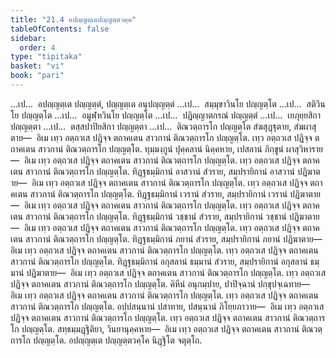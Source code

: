 ```yaml
---
title: "21.4 อปญฺญตฺเตปญฺญตฺตวคฺค"
tableOfContents: false
sidebar:
  order: 4
type: "tipitaka"
basket: "vi"
book: "pari"
---
```



<DynamicBreadcrumb />

<Division number="500" book="pari">

<Paragraph number="2423" book="pari">
…เป…  อปญฺญตฺเต ปญฺญตฺตํ, ปญฺญตฺเต อนุปญฺญตฺตํ …เป…  สมฺมุขาวินโย ปญฺญตฺโต …เป…  สติวินโย ปญฺญตฺโต …เป…  อมูฬฺหวินโย ปญฺญตฺโต …เป…  ปฏิญฺญาตกรณํ ปญฺญตฺตํ …เป…  เยภุยฺยสิกา ปญฺญตฺตา …เป…  ตสฺสปาปิยสิกา ปญฺญตฺตา …เป…  ติณวตฺถารโก ปญฺญตฺโต สํฆสุฏฺฐุตาย, สํฆผาสุตาย—  อิเม เทฺว อตฺถวเส ปฏิจฺจ ตถาคเตน สาวกานํ ติณวตฺถารโก ปญฺญตฺโต.
</Paragraph>

<Paragraph number="2424" book="pari">
เทฺว อตฺถวเส ปฏิจฺจ ตถาคเตน สาวกานํ ติณวตฺถารโก ปญฺญตฺโต. ทุมฺมงฺกูนํ ปุคฺคลานํ นิคฺคหาย, เปสลานํ ภิกฺขูนํ ผาสุวิหาราย—  อิเม เทฺว อตฺถวเส ปฏิจฺจ ตถาคเตน สาวกานํ ติณวตฺถารโก ปญฺญตฺโต.
</Paragraph>

<Paragraph number="2425" book="pari">
เทฺว อตฺถวเส ปฏิจฺจ ตถาคเตน สาวกานํ ติณวตฺถารโก ปญฺญตฺโต. ทิฏฺฐธมฺมิกานํ อาสวานํ สํวราย, สมฺปรายิกานํ อาสวานํ ปฏิฆาตาย—  อิเม เทฺว อตฺถวเส ปฏิจฺจ ตถาคเตน สาวกานํ ติณวตฺถารโก ปญฺญตฺโต.
</Paragraph>

<Paragraph number="2426" book="pari">
เทฺว อตฺถวเส ปฏิจฺจ ตถาคเตน สาวกานํ ติณวตฺถารโก ปญฺญตฺโต. ทิฏฺฐธมฺมิกานํ เวรานํ สํวราย, สมฺปรายิกานํ เวรานํ ปฏิฆาตาย—  อิเม เทฺว อตฺถวเส ปฏิจฺจ ตถาคเตน สาวกานํ ติณวตฺถารโก ปญฺญตฺโต.
</Paragraph>

<Paragraph number="2427" book="pari">
เทฺว อตฺถวเส ปฏิจฺจ ตถาคเตน สาวกานํ ติณวตฺถารโก ปญฺญตฺโต. ทิฏฺฐธมฺมิกานํ วชฺชานํ สํวราย, สมฺปรายิกานํ วชฺชานํ ปฏิฆาตาย—  อิเม เทฺว อตฺถวเส ปฏิจฺจ ตถาคเตน สาวกานํ ติณวตฺถารโก ปญฺญตฺโต.
</Paragraph>

<Paragraph number="2428" book="pari">
เทฺว อตฺถวเส ปฏิจฺจ ตถาคเตน สาวกานํ ติณวตฺถารโก ปญฺญตฺโต. ทิฏฺฐธมฺมิกานํ ภยานํ สํวราย, สมฺปรายิกานํ ภยานํ ปฏิฆาตาย—  อิเม เทฺว อตฺถวเส ปฏิจฺจ ตถาคเตน สาวกานํ ติณวตฺถารโก ปญฺญตฺโต.
</Paragraph>

<Paragraph number="2429" book="pari">
เทฺว อตฺถวเส ปฏิจฺจ ตถาคเตน สาวกานํ ติณวตฺถารโก ปญฺญตฺโต. ทิฏฺฐธมฺมิกานํ อกุสลานํ ธมฺมานํ สํวราย, สมฺปรายิกานํ อกุสลานํ ธมฺมานํ ปฏิฆาตาย—  อิเม เทฺว อตฺถวเส ปฏิจฺจ ตถาคเตน สาวกานํ ติณวตฺถารโก ปญฺญตฺโต.
</Paragraph>

<Paragraph number="2430" book="pari">
เทฺว อตฺถวเส ปฏิจฺจ ตถาคเตน สาวกานํ ติณวตฺถารโก ปญฺญตฺโต. คิหีนํ อนุกมฺปาย, ปาปิจฺฉานํ ปกฺขุปจฺเฉทาย—  อิเม เทฺว อตฺถวเส ปฏิจฺจ ตถาคเตน สาวกานํ ติณวตฺถารโก ปญฺญตฺโต.
</Paragraph>

<Paragraph number="2431" book="pari">
เทฺว อตฺถวเส ปฏิจฺจ ตถาคเตน สาวกานํ ติณวตฺถารโก ปญฺญตฺโต. อปฺปสนฺนานํ ปสาทาย, ปสนฺนานํ ภิโยฺยภาวาย—  อิเม เทฺว อตฺถวเส ปฏิจฺจ ตถาคเตน สาวกานํ ติณวตฺถารโก ปญฺญตฺโต.
</Paragraph>

<Paragraph number="2432" book="pari">
เทฺว อตฺถวเส ปฏิจฺจ ตถาคเตน สาวกานํ ติณวตฺถารโก ปญฺญตฺโต. สทฺธมฺมฏฺฐิติยา, วินยานุคฺคหาย—  อิเม เทฺว อตฺถวเส ปฏิจฺจ ตถาคเตน สาวกานํ ติณวตฺถารโก ปญฺญตฺโต.

</Paragraph>
</Division>

<Paragraph number="2433" type="center" book="pari">
อปญฺญตฺเต ปญฺญตฺตวคฺโค นิฏฺฐิโต จตุตฺโถ.
</Paragraph>